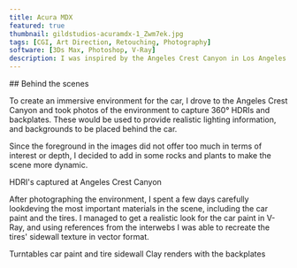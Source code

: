 ```yaml
---
title: Acura MDX
featured: true
thumbnail: gildstudios-acuramdx-1_Zwm7ek.jpg
tags: [CGI, Art Direction, Retouching, Photography]
software: [3Ds Max, Photoshop, V-Ray]
description: I was inspired by the Angeles Crest Canyon in Los Angeles and the 2022 Acura MDX to create a series of CGI images that showcase the car in a natural environment in the style of a car commercial.
---
```


<ContentImg src="gildstudios-acuramdx-1_Zwm7ek.jpg" alt="Something" dir="cs" />
<ContentImg src="gildstudios-acuramdx-2.jpg" alt="Something" dir="cs" />

<div class="block-text">
## Behind the scenes

To create an immersive environment for the car, I drove to the Angeles Crest Canyon and took photos of the environment to capture 360° HDRIs and backplates. These would be used to provide realistic lighting information, and backgrounds to be placed behind the car.

Since the foreground in the images did not offer too much in terms of interest or depth, I decided to add in some rocks and plants to make the scene more dynamic.
</div>

<ContentImg src="gildstudios-acuramdx-hdr-1.jpg" alt="Something" dir="cs" />
<ContentImg src="gildstudios-acuramdx-hdr-2.jpg" alt="Something" dir="cs" />
<Caption>HDRI's captured at Angeles Crest Canyon</Caption>

After photographing the environment, I spent a few days carefully lookdeving the most important materials in the scene, including the car paint and the tires. I managed to get a realistic look for the car paint in V-Ray, and using references from the interwebs I was able to recreate the tires' sidewall texture in vector format.

<ContentFlex cols={2}>
    <ContentVideo src="/video/carpaint_green_test.mp4" formats={["mp4"]} loop={true} autoplay={true} muted={true} controls={true} />
    <ContentVideo src="/video/gildstudios-tyrebump-test.webm" formats={["webm"]} loop={true} autoplay={true} muted={true} controls={true} />
</ContentFlex>
<Caption>Turntables car paint and tire sidewall</Caption>

<ContentImg src="gildstudios-acuramdx-clay-1.jpg" alt="Something" dir="cs" />
<ContentImg src="gildstudios-acuramdx-clay-2.jpg" alt="Something" dir="cs" />
<Caption>Clay renders with the backplates</Caption>

<ContentImg src="gildstudios-acuramdx-3.jpg" alt="Something" dir="cs" />
<ContentImg src="gildstudios-acuramdx-4.jpg" alt="Something" dir="cs" />